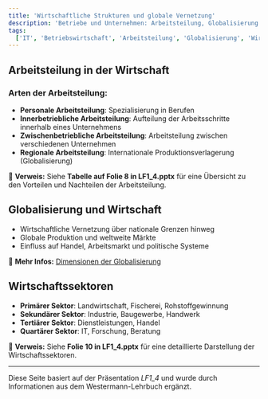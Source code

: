 ```yaml
---
title: 'Wirtschaftliche Strukturen und globale Vernetzung'
description: 'Betriebe und Unternehmen: Arbeitsteilung, Globalisierung und Wirtschaftssektoren'
tags:
  ['IT', 'Betriebswirtschaft', 'Arbeitsteilung', 'Globalisierung', 'Wirtschaft']
---
```


## Arbeitsteilung in der Wirtschaft

### Arten der Arbeitsteilung:

- **Personale Arbeitsteilung**: Spezialisierung in Berufen
- **Innerbetriebliche Arbeitsteilung**: Aufteilung der Arbeitsschritte innerhalb eines Unternehmens
- **Zwischenbetriebliche Arbeitsteilung**: Arbeitsteilung zwischen verschiedenen Unternehmen
- **Regionale Arbeitsteilung**: Internationale Produktionsverlagerung (Globalisierung)

📌 **Verweis:** Siehe **Tabelle auf Folie 8 in LF1_4.pptx** für eine Übersicht zu den Vorteilen und Nachteilen der Arbeitsteilung.

## Globalisierung und Wirtschaft

- Wirtschaftliche Vernetzung über nationale Grenzen hinweg
- Globale Produktion und weltweite Märkte
- Einfluss auf Handel, Arbeitsmarkt und politische Systeme

📌 **Mehr Infos:** [Dimensionen der Globalisierung](https://www.gesetze-im-internet.de/)

## Wirtschaftssektoren

- **Primärer Sektor**: Landwirtschaft, Fischerei, Rohstoffgewinnung
- **Sekundärer Sektor**: Industrie, Baugewerbe, Handwerk
- **Tertiärer Sektor**: Dienstleistungen, Handel
- **Quartärer Sektor**: IT, Forschung, Beratung

📌 **Verweis:** Siehe **Folie 10 in LF1_4.pptx** für eine detaillierte Darstellung der Wirtschaftssektoren.

---

Diese Seite basiert auf der Präsentation _LF1_4_ und wurde durch Informationen aus dem Westermann-Lehrbuch ergänzt.
